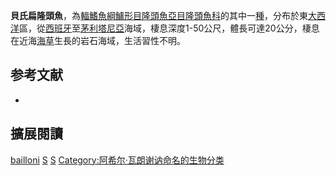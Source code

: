{{Speciesbox
| image = FMIB 46219 Baillon's Wrass.jpeg
| image_width = 
| image_caption = 
| status = LC
| status_system = IUCN3.1
| status_ref = <ref name=IUCN>Pollard, D. 2010. ''[http://www.iucnredlist.org/details/187522/0 Symphodus bailloni]''. In: IUCN 2013. IUCN Red List of Threatened Species. Version 2013.1. <[http://www.iucnredlist.org www.iucnredlist.org]  {{webarchive|url=https://web.archive.org/web/20140627000000/http://www.iucnredlist.org/ |date=June 27, 2014 }}>. Downloaded on 17 November 2013.</ref>
| genus = Symphodus
| species = bailloni
| authority = [[Achille_Valenciennes|Valenciennes]], 1839
| synonyms = *''Crenilabrus bailloni''<br /><small>Valenciennes, 1839</small>
*''Crenilabrus donovani''<br /><small>Valenciennes, 1839</small>
}}

'''貝氏扁隆頭魚'''，為[[輻鰭魚綱|輻鰭魚綱]][[鱸形目|鱸形目]][[隆頭魚亞目|隆頭魚亞目]][[隆頭魚科|隆頭魚科]]的其中一[[種|種]]，分布於東[[大西洋|大西洋]]區，從[[西班牙|西班牙]]至[[茅利塔尼亞|茅利塔尼亞]]海域，棲息深度1-50公尺，體長可達20公分，棲息在近海[[海草|海草]]生長的岩石海域，生活習性不明。

== 参考文献 ==
*{{FishBase_species|genus=Symphodus|species=bailloni|year=2013|month=8}}
{{reflist}}

== 擴展閱讀 ==
{{refbegin}}
{{wikispecies-inline|Symphodus bailloni|貝氏扁隆頭魚}}
{{refend}}
{{Taxonbar|from=Q786678}}

[[Category:扁隆頭魚屬|bailloni]]
[[Category:地中海魚類|S]]
[[Category:1839年描述的魚類|S]]
[[Category:阿希尔·瓦朗谢讷命名的生物分类|Category:阿希尔·瓦朗谢讷命名的生物分类]]


{{鱸形目小作品}}